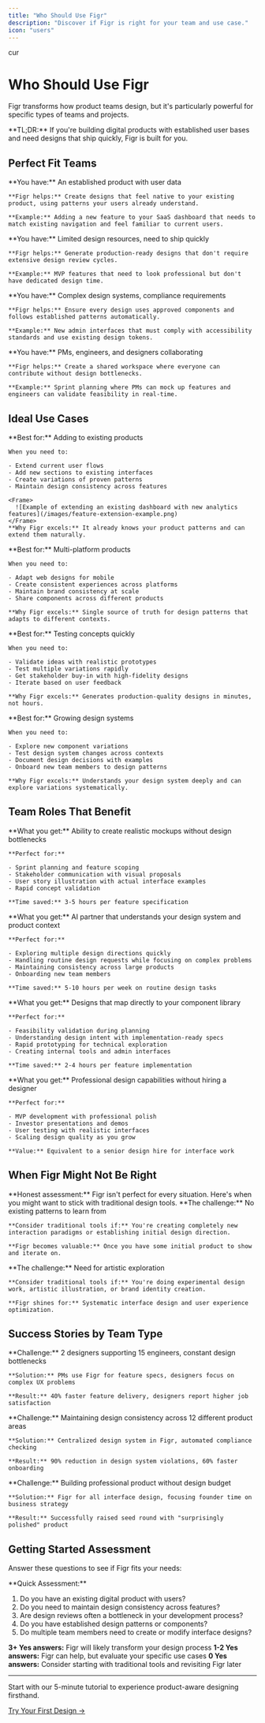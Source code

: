 ```yaml
---
title: "Who Should Use Figr"
description: "Discover if Figr is right for your team and use case."
icon: "users"
---
```


cur

# Who Should Use Figr

Figr transforms how product teams design, but it's particularly powerful for specific types of teams and projects.

<info>
  **TL;DR:** If you're building digital products with established user bases and need designs that ship quickly, Figr is built for you.
</info>

## Perfect Fit Teams

<CardGroup cols={2}>
  <Card title="Product Teams with Existing Apps" icon="mobile">
    **You have:** An established product with user data

    **Figr helps:** Create designs that feel native to your existing product, using patterns your users already understand.

    **Example:** Adding a new feature to your SaaS dashboard that needs to match existing navigation and feel familiar to current users.
  </Card>
  <Card title="Fast-Moving Startups" icon="rocket">
    **You have:** Limited design resources, need to ship quickly

    **Figr helps:** Generate production-ready designs that don't require extensive design review cycles.

    **Example:** MVP features that need to look professional but don't have dedicated design time.
  </Card>
  <Card title="Enterprise Teams" icon="building">
    **You have:** Complex design systems, compliance requirements

    **Figr helps:** Ensure every design uses approved components and follows established patterns automatically.

    **Example:** New admin interfaces that must comply with accessibility standards and use existing design tokens.
  </Card>
  <Card title="Cross-Functional Teams" icon="people-group">
    **You have:** PMs, engineers, and designers collaborating

    **Figr helps:** Create a shared workspace where everyone can contribute without design bottlenecks.

    **Example:** Sprint planning where PMs can mock up features and engineers can validate feasibility in real-time.
  </Card>
</CardGroup>

## Ideal Use Cases

<Tabs>
  <Tab title="Feature Extensions">
    **Best for:** Adding to existing products

    When you need to:

    - Extend current user flows
    - Add new sections to existing interfaces
    - Create variations of proven patterns
    - Maintain design consistency across features

    <Frame>
      ![Example of extending an existing dashboard with new analytics features](/images/feature-extension-example.png)
    </Frame>
    **Why Figr excels:** It already knows your product patterns and can extend them naturally.
  </Tab>
  <Tab title="Cross-Platform Consistency">
    **Best for:** Multi-platform products

    When you need to:

    - Adapt web designs for mobile
    - Create consistent experiences across platforms
    - Maintain brand consistency at scale
    - Share components across different products

    **Why Figr excels:** Single source of truth for design patterns that adapts to different contexts.
  </Tab>
  <Tab title="Rapid Prototyping">
    **Best for:** Testing concepts quickly

    When you need to:

    - Validate ideas with realistic prototypes
    - Test multiple variations rapidly
    - Get stakeholder buy-in with high-fidelity designs
    - Iterate based on user feedback

    **Why Figr excels:** Generates production-quality designs in minutes, not hours.
  </Tab>
  <Tab title="Design System Evolution">
    **Best for:** Growing design systems

    When you need to:

    - Explore new component variations
    - Test design system changes across contexts
    - Document design decisions with examples
    - Onboard new team members to design patterns

    **Why Figr excels:** Understands your design system deeply and can explore variations systematically.
  </Tab>
</Tabs>

## Team Roles That Benefit

<AccordionGroup>
  <Accordion title="Product Managers" icon="clipboard-list">
    **What you get:** Ability to create realistic mockups without design bottlenecks

    **Perfect for:**

    - Sprint planning and feature scoping
    - Stakeholder communication with visual proposals
    - User story illustration with actual interface examples
    - Rapid concept validation

    **Time saved:** 3-5 hours per feature specification
  </Accordion>
  <Accordion title="Designers" icon="palette">
    **What you get:** AI partner that understands your design system and product context

    **Perfect for:**

    - Exploring multiple design directions quickly
    - Handling routine design requests while focusing on complex problems
    - Maintaining consistency across large products
    - Onboarding new team members

    **Time saved:** 5-10 hours per week on routine design tasks
  </Accordion>
  <Accordion title="Engineers" icon="code">
    **What you get:** Designs that map directly to your component library

    **Perfect for:**

    - Feasibility validation during planning
    - Understanding design intent with implementation-ready specs
    - Rapid prototyping for technical exploration
    - Creating internal tools and admin interfaces

    **Time saved:** 2-4 hours per feature implementation
  </Accordion>
  <Accordion title="Founders & Solo Builders" icon="user-tie">
    **What you get:** Professional design capabilities without hiring a designer

    **Perfect for:**

    - MVP development with professional polish
    - Investor presentations and demos
    - User testing with realistic interfaces
    - Scaling design quality as you grow

    **Value:** Equivalent to a senior design hire for interface work
  </Accordion>
</AccordionGroup>

## When Figr Might Not Be Right

<warning>
  **Honest assessment:** Figr isn't perfect for every situation. Here's when you might want to stick with traditional design tools.
</warning>

<CardGroup cols={2}>
  <Card title="Brand-New Products" icon="seedling">
    **The challenge:** No existing patterns to learn from

    **Consider traditional tools if:** You're creating completely new interaction paradigms or establishing initial design direction.

    **Figr becomes valuable:** Once you have some initial product to show and iterate on.
  </Card>
  <Card title="Highly Creative Projects" icon="paintbrush">
    **The challenge:** Need for artistic exploration

    **Consider traditional tools if:** You're doing experimental design work, artistic illustration, or brand identity creation.

    **Figr shines for:** Systematic interface design and user experience optimization.
  </Card>
</CardGroup>

## Success Stories by Team Type

<Steps>
  <Step title="SaaS Startup (Series A)">
    **Challenge:** 2 designers supporting 15 engineers, constant design bottlenecks

    **Solution:** PMs use Figr for feature specs, designers focus on complex UX problems

    **Result:** 40% faster feature delivery, designers report higher job satisfaction
  </Step>
  <Step title="Enterprise Platform (500+ employees)">
    **Challenge:** Maintaining design consistency across 12 different product areas

    **Solution:** Centralized design system in Figr, automated compliance checking

    **Result:** 90% reduction in design system violations, 60% faster onboarding
  </Step>
  <Step title="Solo Founder (Pre-Seed)">
    **Challenge:** Building professional product without design budget

    **Solution:** Figr for all interface design, focusing founder time on business strategy

    **Result:** Successfully raised seed round with "surprisingly polished" product
  </Step>
</Steps>

## Getting Started Assessment

Answer these questions to see if Figr fits your needs:

<question>
  **Quick Assessment:**

  1. Do you have an existing digital product with users?
  2. Do you need to maintain design consistency across features?
  3. Are design reviews often a bottleneck in your development process?
  4. Do you have established design patterns or components?
  5. Do multiple team members need to create or modify interface designs?

  **3+ Yes answers:** Figr will likely transform your design process
  **1-2 Yes answers:** Figr can help, but evaluate your specific use cases
  **0 Yes answers:** Consider starting with traditional tools and revisiting Figr later
</question>

---

<Card title="Ready to see if Figr fits your team?" icon="play">
  Start with our 5-minute tutorial to experience product-aware designing firsthand.

  [Try Your First Design →](/getting-started/tutorial/first-design-5-minutes)
</Card>